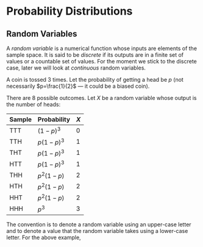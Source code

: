 # Probability Distributions {.unlisted .unnumbered}


## Random Variables

A *random variable* is a numerical function whose inputs are elements of the sample space. It is said to be *discrete* if its outputs are in a finite set of values or a countable set of values. For the moment we stick to the discrete case, later we will look at *continuous* random variables.

::: {.example #randomcoin name="Coin tosses"}
A coin is tossed 3 times. Let the probability of getting a head be $p$ (not necessarily $p=\frac{1}{2}$ --- it could be a biased coin).

There are 8 possible outcomes. Let $X$ be a random variable whose output is the number of heads:

|**Sample**|**Probability**| $X$ |
|----------|---------------|-----|
|TTT|$(1-p)^3$ |0|
|TTH|$p(1-p)^3$|1|
|THT|$p(1-p)^3$|1|
|HTT|$p(1-p)^3$|1|
|THH|$p^2(1-p)$|2|
|HTH|$p^2(1-p)$|2|
|HHT|$p^2(1-p)$|2|
|HHH|$p^3$|3|

The convention is to denote a random variable using an upper-case letter and to denote a value that the random variable takes using a lower-case letter. For the above example, 

:::
